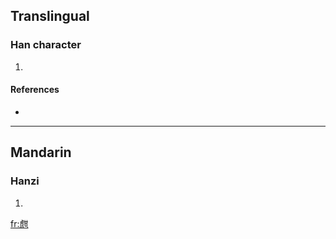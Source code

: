 ==Translingual==

===Han character===
{{Han char|rn=99|rad=甘|as=08|sn=13|four=2421<sub>7</sub>|canj=卜山廿一 (YUTM)}}

# {{defn|Han|sort=甘08}}

====References====
* {{Han ref|kx=0754.150|dkj=21658|dj=1161.080|hdz=42823.030|uh=751D|ud=29981|bh=DEC3|bd=57027}}

----

==Mandarin==

===Hanzi===
{{cmn-hanzi|pin=[[hān]] ([[han1]])|wg=han<sup>1</sup>}}

# {{defn|Mandarin}}

[[fr:甝]]